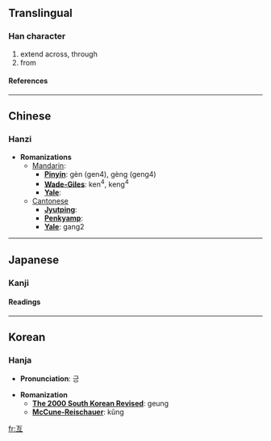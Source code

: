 {{see|亘}}<!-- may be replaced by zh-forms -->
==Translingual==
===Han character===
{{Han char|rad=二|as=04|sn=6|four=1010<sub>6</sub>|canj=一月一 (MBM)}}
# extend across, through
# from
====References====
{{Han ref|kx=0087.070|dkj=00265|dj=0183.120|hdz=10019.050|uh=4E99|ud=20121|bh=A5E5|bd=42469}}

----
==Chinese==
===Hanzi===


* '''Romanizations'''
** [[Mandarin]]:
*** '''[[Pinyin]]''': gèn (gen4), gèng (geng4)
*** '''[[Wade-Giles]]''': ken<sup>4</sup>, keng<sup>4</sup>
*** '''[[Yale]]''': 
**[[Cantonese]]
***'''[[Jyutping]]''':
***'''[[Penkyamp]]''': 
***'''[[Yale]]''': gang2


----
==Japanese==
===Kanji===


{{ja-kanji|grade=|rs=二04}}
====Readings====
{{ja-readings|on=[[こう]] (kō)|kun=[[わたる]] (wataru), [[わたり]] (watari)}}


----
==Korean==
===Hanja===

* '''Pronunciation''': 긍

* '''Romanization'''
** '''[[The 2000 South Korean Revised Romanization|The 2000 South Korean Revised]]''': geung
** '''[[McCune-Reischauer]]''': kŭng


[[fr:亙]]